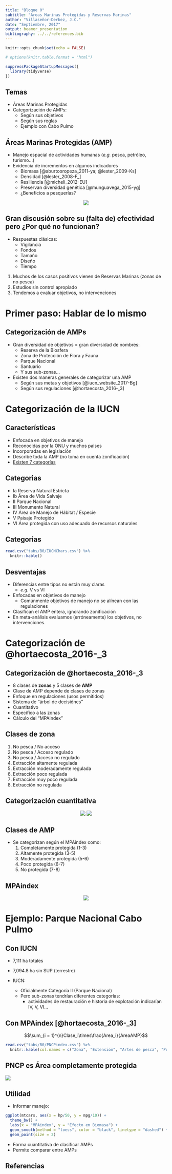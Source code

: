 ```yaml
---
title: "Bloque 0"
subtitle: "Areas Marinas Protegidas y Reservas Marinas"
author: "Villaseñor-Derbez, J.C."
date: "Septiembre, 2017"
output: beamer_presentation
bibliography: ../../references.bib
---
```


```r
knitr::opts_chunk$set(echo = FALSE)

# options(knitr.table.format = "html")

suppressPackageStartupMessages({
  library(tidyverse)
})
```

## Temas

- Áreas Marinas Protegidas
- Categorización de AMPs:
    - Según sus objetivos
    - Según sus reglas
    - Ejemplo con Cabo Pulmo

## Áreas Marinas Protegidas (AMP)  {.smaller}

- Manejo espacial de actividades humanas (*e.g.* pesca, petróleo, turismo...)
- Evidencia de incrementos en algunos indicadores
    - Biomasa [@aburtooropeza_2011-ya; @lester_2009-Ks]
    - Densidad [@lester_2008-F_]
    - Resiliencia [@micheli_2012-EU]
    - Preservan diversidad genética [@munguavega_2015-yg]
    - ¿Beneficios a pesquerías?

<center>![](./figs/B0/BeneficiosAMPsLester.png)</center>

## Gran discusión sobre su (falta de) efectividad pero ¿Por qué no funcionan?

- Respuestas clásicas:
    - Vigilancia
    - Fondos
    - Tamaño
    - Diseño
    - Tiempo
1. Muchos de los casos positivos vienen de Reservas Marinas (zonas de no pesca)
2. Estudios sin control apropiado
3. Tendemos a evaluar objetivos, no intervenciones

# Primer paso: Hablar de lo mismo

## Categorización de AMPs

- Gran diversidad de objetivos = gran diversidad de nombres:
    - Reserva de la Biosfera
    - Zona de Protección de Flora y Fauna
    - Parque Nacional
    - Santuario
    - Y sus sub-zonas...
- Existen dos maneras generales de categorizar una AMP
    - Según sus metas y objetivos [@iucn_website_2017-Bg]
    - Según sus regulaciones [@hortaecosta_2016-_3]

# Categorización de la IUCN

## Características {.larger}

- Enfocada en objetivos de manejo
- Reconocidas por la ONU y muchos paises
- Incorporadas en legislación
- Describe toda la AMP (no toma en cuenta zonificación)
- [Existen 7 categorías](https://www.iucn.org/es/node/26266)

## Categorias

- Ia Reserva Natural Estricta
- Ib Área de Vida Salvaje
- II Parque Nacional
- III Monumento Natural
- IV Área de Manejo de Hábitat / Especie
- V Paisaje Protegido
- VI Área protegida con uso adecuado de recursos naturales

## Categorias{.small}

```r
read.csv("tabs/B0/IUCNChars.csv") %>% 
  knitr::kable()
```

## Desventajas

- Diferencias entre tipos no están muy claras
    - *e.g.* V vs VI
- Enfocadas en objetivos de manejo
    - Comúnmente objetivos de manejo no se alínean con las regulaciones
- Clasifican el AMP entera, ignorando zonificación
- En meta-análisis evaluamos (erróneamente) los objetivos, no intervenciones.

# Categorización de @hortaecosta_2016-_3

## Categorización de @hortaecosta_2016-_3

- 8 clases de **zonas** y 5 clases de **AMP**
- Clase de AMP depende de clases de zonas
- Enfoque en regulaciones (usos permitidos)
- Sistema de "árbol de decisiónes"
- Cuantitativo
- Específico a las zonas
- Cálculo del "MPAindex"

## Clases de zona

1. No pesca / No acceso
2. No pesca / Acceso regulado
3. No pesca / Acceso no regulado
4. Extracción altamente regulada
5. Extracción moderadamente regulada
6. Extracción poco regulada
7. Extracción muy poco regulada
8. Extracción no regulada

## Categorización cuantitativa

<center>
[![](./figs/B0/HortaTreeSmall.jpg)](./figs/B0/HortaTree.jpg) [![](./figs/B0/HortaUsesSmall.jpg)](./figs/B0/HortaUses.jpg)
</center>

## Clases de AMP

- Se categorizan según el MPAindex como:
    1. Completamente protegida (1-3)
    2. Altamente protegida (3-5)
    3. Moderadamente protegida (5-6)
    4. Poco protegida (6-7)
    5. No protegida (7-8)

## MPAindex

<center>
[![](./figs/B0/HortaMPAismall.jpg)](./figs/B0/HortaMPAi.jpg)
</center>

# Ejemplo: Parque Nacional Cabo Pulmo

## Con IUCN

- 7,111 ha totales 
- 7,094.8 ha sin SUP (terrestre)

- IUCN:
    - Oficialmente Categoría II (Parque Nacional)
    - Pero sub-zonas tendrían diferentes categorías:
        - actividades de restauración e historia de explotación indicarían IV, V, VI...

## Con MPAindex [@hortaecosta_2016-_3]

$$\sum_{i = 1}^{n}Clase_i\times\frac{Area_i}{AreaAMP}$$

```r
read.csv("tabs/B0/PNCPindex.csv") %>% 
  knitr::kable(col.names = c("Zona", "Extensión", "Artes de pesca", "Puntaje más alto AP", "Acuacultura y fondo", "Embarcaciones", "Clase Zona", "Clase*(Area/AreaAMP)"), digits = 2)
```

## PNCP es Área completamente protegida

![](figs/B0/MPAiClass.jpg)

## Utilidad

- Informar manejo:

```r
ggplot(mtcars, aes(x = hp/50, y = mpg/10)) +
  theme_bw() +
  labs(x = "MPAindex", y = "Efecto en Biomasa") +
  geom_smooth(method = "loess", color = "black", linetype = "dashed") +
  geom_point(size = 2)
```

- Forma cuantitativa de clasificar AMPs
- Permite comparar entre AMPs

## Referencias

